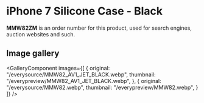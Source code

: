 
# iPhone 7 Silicone Case - Black

<Callout type='info' emoji='👉🏻'>**MMW82ZM** is an order number for this product, used for search engines, auction websites and such.</Callout>

## Image gallery

<GalleryComponent
    images={[
      {
        original: "/everysource/MMW82_AV1_JET_BLACK.webp",
        thumbnail: "/everypreview/MMW82_AV1_JET_BLACK.webp",
      },
      {
        original: "/everysource/MMW82.webp",
        thumbnail: "/everypreview/MMW82.webp",
      }
    ]}
  />
